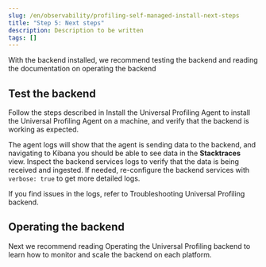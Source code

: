 ```yaml
---
slug: /en/observability/profiling-self-managed-install-next-steps
title: "Step 5: Next steps"
description: Description to be written
tags: []
---
```


<div id="profiling-self-managed-install-next-steps"></div>

With the backend installed, we recommend testing the backend and reading the documentation on operating the backend

<div id="test_the_backend"></div>

## Test the backend

Follow the steps described in <DocLink slug="/en/observability/profiling-get-started" section="install-the-universal-profiling-agent">Install the Universal Profiling Agent</DocLink> to install the Universal Profiling Agent on a machine, and verify that the backend is working as expected.

The agent logs will show that the agent is sending data to the backend, and navigating to Kibana you should be able to see data in the **Stacktraces** view.
Inspect the backend services logs to verify that the data is being received and ingested.
If needed, re-configure the backend services with `verbose: true` to get more detailed logs.

If you find issues in the logs, refer to <DocLink slug="/en/observability/profiling-self-managed-troubleshooting">Troubleshooting Universal Profiling backend</DocLink>.

<div id="operating_the_backend"></div>

## Operating the backend

Next we recommend reading <DocLink slug="/en/observability/profiling-self-managed-ops">Operating the Universal Profiling backend</DocLink> to learn how to monitor and scale the backend on each platform.
